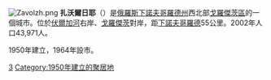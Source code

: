 {{coord|56|38|N|43|24|E|display=title}}
[[File:Zavolzh.png|right]]
'''扎沃爾日耶'''（{{lang-ru|Заво́лжье}}）是[[俄羅斯|俄羅斯]][[下諾夫哥羅德州|下諾夫哥羅德州]]西北部[[戈羅傑茨區|戈羅傑茨區]]的一個城市。位於[[伏爾加河|伏爾加河]]右岸、[[戈羅傑茨_(下諾夫哥羅德州)|戈羅傑茨]]對岸，距[[下諾夫哥羅德|下諾夫哥羅德]]55公里。2002年人口43,971人。

1950年建立，1964年設市。

{{下諾夫哥羅德州城市}}

[[Category:下諾夫哥羅德州城市|З]]
[[Category:1950年建立的聚居地|Category:1950年建立的聚居地]]